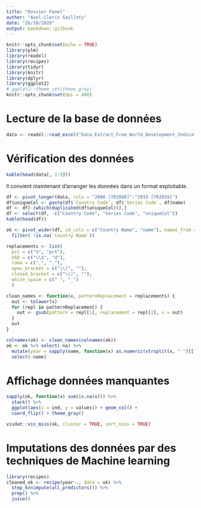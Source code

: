 ---
title: "Dossier Panel"
author: "Axel-Cleris Gailloty"
date: "26/10/2020"
output: bookdown::gitbook
---

```{r setup, include=FALSE}
knitr::opts_chunk$set(echo = TRUE)
library(plm)
library(readxl)
library(recipes)
library(tidyr)
library(knitr)
library(dplyr)
library(ggplot2)
# ggplot2::theme_set(theme_gray)
knitr::opts_chunk$set(dpi = 400)
```

# Lecture de la base de données

```{r}
data <- readxl::read_excel("Data_Extract_From_World_Development_Indicators.xlsx", na = "..")
```

# Vérification des données 

```{r}
kable(head(data[, 1:9]))
```

Il convient maintenant d'arranger les données dans un format exploitable. 

```{r}
df <- pivot_longer(data, cols = "2000 [YR2000]":"2019 [YR2019]")
df$uniqueCol <- paste(df$`Country Code`, df$`Series Code`, df$name)
df <- df[-(which(duplicated(df$uniqueCol))),]
df <- select(df, -c("Country Code", "Series Code", "uniqueCol"))
kable(head(df))
```

```{r}
ok <- pivot_wider(df, id_cols = c("Country Name", "name"), names_from = "Series Name") %>%
  filter( !is.na(`Country Name`))

replacements <- list( 
  pct = c("%", "pct"),
  USD = c("\\$", "d"),
  coma = c(",", "_"),
  open_bracket = c("\\(", ""),
  closed_bracket = c("\\)", ""),
  white_space = c(" ", "_")
  )

clean_names <- function(x, patternReplacement = replacements) {
  out <- tolower(x)
  for (repl in patternReplacement) {
    out <- gsub(pattern = repl[1], replacement = repl[2], x = out)
  }
  out
}
```


```{r}
colnames(ok) <- clean_names(colnames(ok))
ok <- ok %>% select(-na) %>%
  mutate(year = sapply(name, function(x) as.numeric(strsplit(x, " ")[[1]][1]))) %>%
  select(-name)
```


# Affichage données manquantes 

```{r}
sapply(ok, function(x) sum(is.na(x))) %>%
  stack() %>%
  ggplot(aes(x = ind, y = values)) + geom_col() + 
  coord_flip() + theme_gray()
```


```{r fig.height=400, fig.width=600}
visdat::vis_miss(ok, cluster = TRUE, sort_miss = TRUE)
```



# Imputations des données par des techniques de Machine learning 

```{r}
library(recipes)
cleaned_ok <- recipe(year~., data = ok) %>%
  step_knnimpute(all_predictors()) %>%
  prep() %>%
  juice()
```

